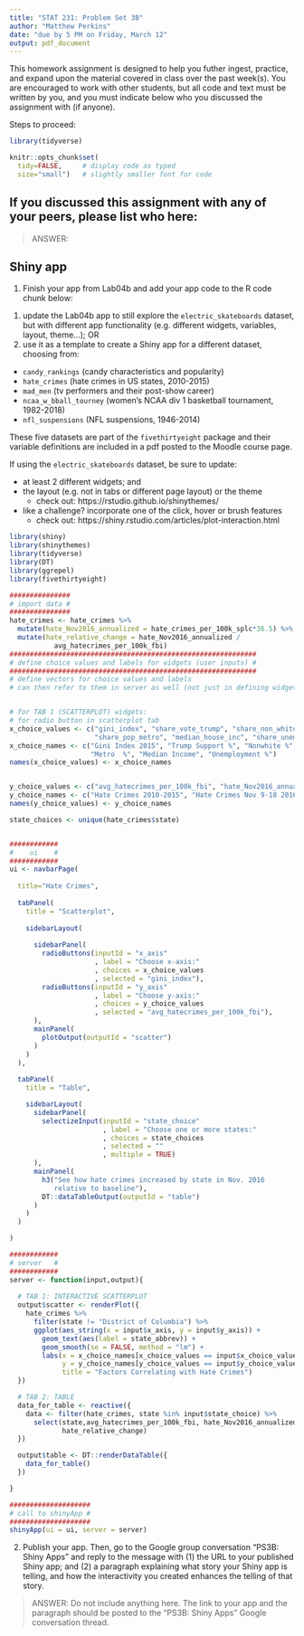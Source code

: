 ```yaml
---
title: "STAT 231: Problem Set 3B"
author: "Matthew Perkins"
date: "due by 5 PM on Friday, March 12"
output: pdf_document
---
```


This homework assignment is designed to help you futher ingest, practice, and expand upon the material covered in class over the past week(s).  You are encouraged to work with other students, but all code and text must be written by you, and you must indicate below who you discussed the assignment with (if anyone).  

Steps to proceed:

\begin{enumerate}
\item In RStudio, go to File > Open Project, navigate to the folder with the course-content repo, select the course-content project (course-content.Rproj), and click "Open" 
\item Pull the course-content repo (e.g. using the blue-ish down arrow in the Git tab in upper right window)
\item Copy ps3B.Rmd from the course repo to your repo (see page 6 of the GitHub Classroom Guide for Stat231 if needed)
\item Close the course-content repo project in RStudio
\item Open YOUR repo project in RStudio
\item In the ps3B.Rmd file in YOUR repo, replace "YOUR NAME HERE" with your name
\item Add in your responses, committing and pushing to YOUR repo in appropriate places along the way
\item Run "Knit PDF" 
\item Upload the pdf to Gradescope.  Don't forget to select which of your pages are associated with each problem.  \textit{You will not get credit for work on unassigned pages (e.g., if you only selected the first page but your solution spans two pages, you would lose points for any part on the second page that the grader can't see).} 
\end{enumerate}

```r
library(tidyverse)

knitr::opts_chunk$set(
  tidy=FALSE,     # display code as typed
  size="small")   # slightly smaller font for code
```


\newpage 
## If you discussed this assignment with any of your peers, please list who here:

> ANSWER:

\newpage
## Shiny app

1. Finish your app from Lab04b and add your app code to the R code chunk below:

(1) update the Lab04b app to still explore the `electric_skateboards` dataset, but with different app functionality (e.g. different widgets, variables, layout, theme...); OR
(2) use it as a template to create a Shiny app for a different dataset, choosing from:

* `candy_rankings` (candy characteristics and popularity)
* `hate_crimes` (hate crimes in US states, 2010-2015)
* `mad_men` (tv performers and their post-show career)
* `ncaa_w_bball_tourney` (women's NCAA div 1 basketball tournament, 1982-2018)
* `nfl_suspensions` (NFL suspensions, 1946-2014)

These five datasets are part of the `fivethirtyeight` package and their variable definitions are included in a pdf posted to the Moodle course page.

If using the `electric_skateboards` dataset, be sure to update:

* at least 2 different widgets; and
* the layout (e.g. not in tabs or different page layout) or the theme
     + check out:  https://rstudio.github.io/shinythemes/
* like a challenge?  incorporate one of the click, hover or brush features
     + check out: https://shiny.rstudio.com/articles/plot-interaction.html

      
```r
library(shiny)
library(shinythemes)
library(tidyverse)
library(DT)
library(ggrepel)
library(fivethirtyeight)

###############
# import data #
###############
hate_crimes <- hate_crimes %>%
  mutate(hate_Nov2016_annualized = hate_crimes_per_100k_splc*36.5) %>%
  mutate(hate_relative_change = hate_Nov2016_annualized /
           avg_hatecrimes_per_100k_fbi)
#############################################################
# define choice values and labels for widgets (user inputs) #
#############################################################
# define vectors for choice values and labels 
# can then refer to them in server as well (not just in defining widgets)


# for TAB 1 (SCATTERPLOT) widgets: 
# for radio button in scatterplot tab
x_choice_values <- c("gini_index", "share_vote_trump", "share_non_white", 
                     "share_pop_metro", "median_house_inc", "share_unemp_seas")
x_choice_names <- c("Gini Index 2015", "Trump Support %", "Nonwhite %", 
                    "Metro  %", "Median Income", "Unemployment %")
names(x_choice_values) <- x_choice_names


y_choice_values <- c("avg_hatecrimes_per_100k_fbi", "hate_Nov2016_annualized")
y_choice_names <- c("Hate Crimes 2010-2015", "Hate Crimes Nov 9-18 2016 annualized")
names(y_choice_values) <- y_choice_names

state_choices <- unique(hate_crimes$state)


############
#    ui    #
############
ui <- navbarPage(
  
  title="Hate Crimes",
  
  tabPanel(
    title = "Scatterplot",
    
    sidebarLayout(
      
      sidebarPanel(
        radioButtons(inputId = "x_axis"
                     , label = "Choose x-axis:"
                     , choices = x_choice_values
                     , selected = "gini_index"),
        radioButtons(inputId = "y_axis"
                     , label = "Choose y-axis:"
                     , choices = y_choice_values
                     , selected = "avg_hatecrimes_per_100k_fbi"),
      ),
      mainPanel(
        plotOutput(outputId = "scatter")
      )
    )
  ),
  
  tabPanel(
    title = "Table",

    sidebarLayout(
      sidebarPanel(
        selectizeInput(inputId = "state_choice"
                       , label = "Choose one or more states:"
                       , choices = state_choices
                       , selected = ""
                       , multiple = TRUE)
      ),
      mainPanel(
        h3("See how hate crimes increased by state in Nov. 2016 
           relative to baseline"),
        DT::dataTableOutput(outputId = "table")
      )
    )
  )

)

############
# server   #
############
server <- function(input,output){
  
  # TAB 1: INTERACTIVE SCATTERPLOT
  output$scatter <- renderPlot({
    hate_crimes %>%
      filter(state != "District of Columbia") %>%
      ggplot(aes_string(x = input$x_axis, y = input$y_axis)) +
        geom_text(aes(label = state_abbrev)) +
        geom_smooth(se = FALSE, method = "lm") +
        labs(x = x_choice_names[x_choice_values == input$x_choice_values],
             y = y_choice_names[y_choice_values == input$y_choice_values],
             title = "Factors Correlating with Hate Crimes")
  })

  # TAB 2: TABLE
  data_for_table <- reactive({
    data <- filter(hate_crimes, state %in% input$state_choice) %>%
      select(state,avg_hatecrimes_per_100k_fbi, hate_Nov2016_annualized, 
             hate_relative_change)
  })

  output$table <- DT::renderDataTable({
    data_for_table()
  })

}

####################
# call to shinyApp #
####################
shinyApp(ui = ui, server = server)
```

      
\newpage

2. Publish your app.  Then, go to the Google group conversation "PS3B: Shiny Apps" and reply to the message with (1) the URL to your published Shiny app; and (2) a paragraph explaining what story your Shiny app is telling, and how the interactivity you created enhances the telling of that story.

> ANSWER: Do not include anything here.  The link to your app and the paragraph should be posted to the "PS3B: Shiny Apps" Google conversation thread.